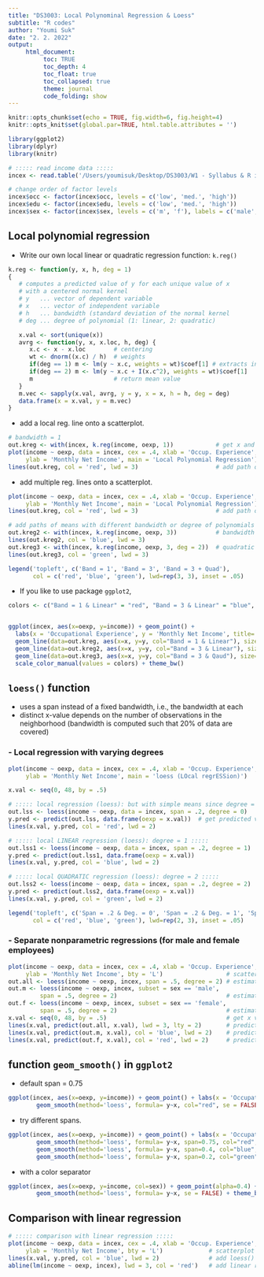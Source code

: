 ```yaml
---
title: "DS3003: Local Polynominal Regression & Loess"
subtitle: "R codes"
author: "Youmi Suk"
date: "2. 2. 2022"
output:
     html_document:
          toc: TRUE
          toc_depth: 4
          toc_float: true
          toc_collapsed: true
          theme: journal
          code_folding: show
---
```


```r
knitr::opts_chunk$set(echo = TRUE, fig.width=6, fig.height=4)
knitr::opts_knit$set(global.par=TRUE, html.table.attributes = '')

library(ggplot2)
library(dplyr)
library(knitr)

# ::::: read income data :::::
incex <- read.table('/Users/youmisuk/Desktop/DS3003/W1 - Syllabus & R intro/income_exmpl.dat', header = T, sep = "\t")

# change order of factor levels
incex$occ <- factor(incex$occ, levels = c('low', 'med.', 'high'))
incex$edu <- factor(incex$edu, levels = c('low', 'med.', 'high'))
incex$sex <- factor(incex$sex, levels = c('m', 'f'), labels = c('male', 'female'))
```

## Local polynomial regression

- Write our own local linear or quadratic regression function: `k.reg()`
```r
k.reg <- function(y, x, h, deg = 1)
{
   # computes a predicted value of y for each unique value of x 
   # with a centered normal kernel
   # y   ... vector of dependent variable
   # x   ... vector of independent variable
   # h   ... bandwidth (standard deviation of the normal kernel
   # deg ... degree of polynomial (1: linear, 2: quadratic)

   x.val <- sort(unique(x))
   avrg <- function(y, x, x.loc, h, deg) {
      x.c <- x - x.loc        # centering
      wt <- dnorm((x.c) / h)  # weights
      if(deg == 1) m <- lm(y ~ x.c, weights = wt)$coef[1] # extracts intercept
      if(deg == 2) m <- lm(y ~ x.c + I(x.c^2), weights = wt)$coef[1]
      m                       # return mean value
   }
   m.vec <- sapply(x.val, avrg, y = y, x = x, h = h, deg = deg) 
   data.frame(x = x.val, y = m.vec)
}
```

- add a local reg. line onto a scatterplot.

```r
# bandwidth = 1
out.kreg <- with(incex, k.reg(income, oexp, 1))            # get x and local mean values
plot(income ~ oexp, data = incex, cex = .4, xlab = 'Occup. Experience', 
     ylab = 'Monthly Net Income', main = 'Local Polynomial Regression')
lines(out.kreg, col = 'red', lwd = 3)                      # add path of means
```

- add multiple reg. lines onto a scatterplot.

```r
plot(income ~ oexp, data = incex, cex = .4, xlab = 'Occup. Experience', 
     ylab = 'Monthly Net Income', main = 'Local Polynomial Regression')
lines(out.kreg, col = 'red', lwd = 3)                      # add path of means

# add paths of means with different bandwidth or degree of polynomials
out.kreg2 <- with(incex, k.reg(income, oexp, 3))           # bandwidth of 3
lines(out.kreg2, col = 'blue', lwd = 3)
out.kreg3 <- with(incex, k.reg(income, oexp, 3, deg = 2))  # quadratic polynomial
lines(out.kreg3, col = 'green', lwd = 3)

legend('topleft', c('Band = 1', 'Band = 3', 'Band = 3 + Quad'),
       col = c('red', 'blue', 'green'), lwd=rep(3, 3), inset = .05)
```

- If you like to use package `ggplot2`,

```r
colors <- c("Band = 1 & Linear" = "red", "Band = 3 & Linear" = "blue", "Band = 3 & Qaud" = "green")


ggplot(incex, aes(x=oexp, y=income)) + geom_point() + 
  labs(x = 'Occupational Experience', y = 'Monthly Net Income', title='Local Polynomial Regression', color = "Bandwidth & Degree") +    
  geom_line(data=out.kreg, aes(x=x, y=y, col="Band = 1 & Linear"), size=1) + 
  geom_line(data=out.kreg2, aes(x=x, y=y, col="Band = 3 & Linear"), size=1) + 
  geom_line(data=out.kreg3, aes(x=x, y=y, col="Band = 3 & Qaud"), size=1) +
  scale_color_manual(values = colors) + theme_bw()
```


## `loess()` function

- uses a span instead of a fixed bandwidth, i.e., the bandwidth at each 
- distinct x-value depends on the number of observations in the neighborhood (bandwidth is computed such that 20% of data are covered)

### - Local regression with varying degrees

```r
plot(income ~ oexp, data = incex, cex = .4, xlab = 'Occup. Experience', 
     ylab = 'Monthly Net Income', main = 'loess (LOcal regrESSion)')         # scatterplot

x.val <- seq(0, 48, by = .5)

# ::::: local regression (loess): but with simple means since degree = 0, ie kernel estimation :::::
out.lss <- loess(income ~ oexp, data = incex, span = .2, degree = 0)         # estimate model
y.pred <- predict(out.lss, data.frame(oexp = x.val))  # get predicted values
lines(x.val, y.pred, col = 'red', lwd = 2)

# ::::: local LINEAR regression (loess): degree = 1 :::::
out.lss1 <- loess(income ~ oexp, data = incex, span = .2, degree = 1)
y.pred <- predict(out.lss1, data.frame(oexp = x.val))
lines(x.val, y.pred, col = 'blue', lwd = 2)

# ::::: local QUADRATIC regression (loess): degree = 2 :::::
out.lss2 <- loess(income ~ oexp, data = incex, span = .2, degree = 2)
y.pred <- predict(out.lss2, data.frame(oexp = x.val))
lines(x.val, y.pred, col = 'green', lwd = 2)

legend('topleft', c('Span = .2 & Deg. = 0', 'Span = .2 & Deg. = 1', 'Span = .2 & Deg. = 2'),
       col = c('red', 'blue', 'green'), lwd=rep(2, 3), inset = .05)
```



### - Separate nonparametric regressions (for male and female employees)

```r
plot(income ~ oexp, data = incex, cex = .4, xlab = 'Occup. Experience', 
     ylab = 'Monthly Net Income', bty = 'L')                  # scatterplot
out.all <- loess(income ~ oexp, incex, span = .5, degree = 2) # estimate model for all employees
out.m <- loess(income ~ oexp, incex, subset = sex == 'male', 
         span = .5, degree = 2)                               # estimate model for men
out.f <- loess(income ~ oexp, incex, subset = sex == 'female', 
         span = .5, degree = 2)                               # estimate model for women
x.val <- seq(0, 48, by = .5)                                  # get x values where to estimate means
lines(x.val, predict(out.all, x.val), lwd = 3, lty = 2)       # predict & plot mean values for all
lines(x.val, predict(out.m, x.val), col = 'blue', lwd = 2)    # predict & mean values for men
lines(x.val, predict(out.f, x.val), col = 'red', lwd = 2)     # predict & mean values for women
```

## function `geom_smooth()` in `ggplot2`

- default span = 0.75 

```r
ggplot(incex, aes(x=oexp, y=income)) + geom_point() + labs(x = 'Occupational Experience', y = 'Monthly Net Income') +
        geom_smooth(method='loess', formula= y~x, col="red", se = FALSE) + theme_bw()
```

- try different spans.

```r
ggplot(incex, aes(x=oexp, y=income)) + geom_point() + labs(x = 'Occupational Experience', y = 'Monthly Net Income') +
        geom_smooth(method='loess', formula= y~x, span=0.75, col="red", se = FALSE) +
        geom_smooth(method='loess', formula= y~x, span=0.4, col="blue", se = FALSE) + 
        geom_smooth(method='loess', formula= y~x, span=0.2, col="green", se = FALSE) + theme_bw()
```

- with a color separator

```r
ggplot(incex, aes(x=oexp, y=income, col=sex)) + geom_point(alpha=0.4) + labs(x = 'Occupational Experience', y = 'Monthly Net Income') +
        geom_smooth(method='loess', formula= y~x, se = FALSE) + theme_bw()
```


## Comparison with linear regression 

```r
# ::::: comparison with linear regression :::::
plot(income ~ oexp, data = incex, cex = .4, xlab = 'Occup. Experience', 
     ylab = 'Monthly Net Income', bty = 'L')             # scatterplot
lines(x.val, y.pred, col = 'blue', lwd = 2)              # add loess() estimates
abline(lm(income ~ oexp, incex), lwd = 3, col = 'red')   # add linear regression line
```

